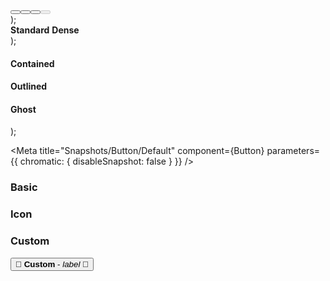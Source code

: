 
  <div style={{display:'flex', gap: 10}}>
    <Button {...props} />
    <Button {...props} color="secondary" />
    <Button {...props} color="danger" />
    <Button {...props} disabled />
  </div>
);

  <div style={{display:'flex', flexFlow:'column', gap: 10}}>
    <b>Standard</b>
    <ButtonSnap {...props} />
    <b>Dense</b>
    <ButtonSnap {...props} dense/>
  </div>
);

  <div>
    <h4>Contained</h4>
    <ButtonSnaps {...props} variant="contained"/>
    <h4>Outlined</h4>
    <ButtonSnaps {...props} variant="outlined"/>
    <h4>Ghost</h4>
    <ButtonSnaps {...props} variant="ghost"/>
  </div>
);

<Meta
  title="Snapshots/Button/Default"
  component={Button}
  parameters={{ chromatic: { disableSnapshot: false } }}
/>


### Basic
<Story name="Basic">
  <ButtonStory label="Basic" />
</Story>

### Icon
<Story name="With icon">
  <ButtonStory label="Icon" icon="settings" />
</Story>

<Story name="With trailing icon">
  <ButtonStory label="traling" icon="settings" trailingIcon />
</Story>

### Custom
<Canvas>
  <Story name="Custom">
    <Button variant="outlined">
      <span slot="icon">🚨</span>
      <span><b>Custom</b> - <i>label</i></span>
      <span slot="trailingIcon">🚀</span>
    </Button>
  </Story>
</Canvas>